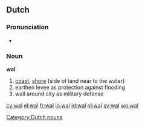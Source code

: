 {{also|Wal|wał|wäl}}
==Dutch==

===Pronunciation===
* {{audio|Nl-wal.ogg|audio}}

===Noun===
'''wal'''

# [[coast]], [[shore]] (side of land near to the water)
# earthen levee as protection against flooding
# wall around city as military defense

[[Category:Dutch nouns]]

[[cy:wal]]
[[el:wal]]
[[fr:wal]]
[[io:wal]]
[[id:wal]]
[[nl:wal]]
[[sv:wal]]
[[wo:wal]]